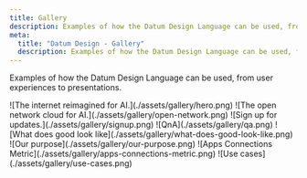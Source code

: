 ```yaml
---
title: Gallery
description: Examples of how the Datum Design Language can be used, from user experiences to presentations.
meta:
  title: "Datum Design - Gallery"
  description: Examples of how the Datum Design Language can be used, from user experiences to presentations.
---
```




Examples of how the Datum Design Language can be used, from user experiences to presentations.


<Container tag="section" class="space-y-12 max-w-none lg:mt-16 md:mt-12 mt-8">

<BrandCardImage>
  ![The internet reimagined for AI.](./assets/gallery/hero.png)
</BrandCardImage>

<BrandCardImage>
  ![The open network cloud for AI.](./assets/gallery/open-network.png)
</BrandCardImage>

<BrandCardImage>
  ![Sign up for updates.](./assets/gallery/signup.png)
</BrandCardImage>

<BrandCardImage>
  ![QnA](./assets/gallery/qa.png)
</BrandCardImage>

<BrandCardImage>
  ![What does good look like](./assets/gallery/what-does-good-look-like.png)
</BrandCardImage>

<BrandCardImage>
  ![Our purpose](./assets/gallery/our-purpose.png)
</BrandCardImage>

<BrandCardImage>
  ![Apps Connections Metric](./assets/gallery/apps-connections-metric.png)
</BrandCardImage>

<BrandCardImage>
  ![Use cases](./assets/gallery/use-cases.png)
</BrandCardImage>

</Container>
